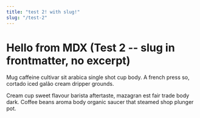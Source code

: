 ```yaml
---
title: "test 2! with slug!"
slug: "/test-2"
---
```


# Hello from MDX (Test 2 -- slug in frontmatter, no excerpt)

Mug caffeine cultivar sit arabica single shot cup body. A french press so, cortado iced galão cream dripper grounds.

Cream cup sweet flavour barista aftertaste, mazagran est fair trade body dark. Coffee beans aroma body organic saucer that steamed shop plunger pot.

